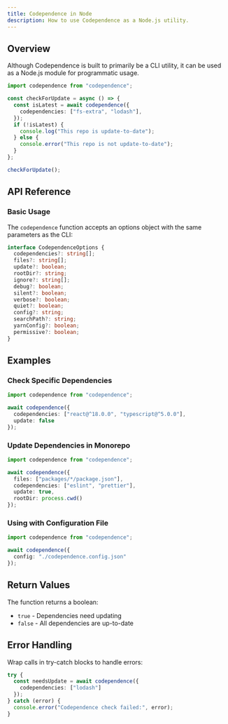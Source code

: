 ```yaml
---
title: Codependence in Node
description: How to use Codependence as a Node.js utility.
---
```


<section>

## Overview

Although Codependence is built to primarily be a CLI utility, it can be used as a Node.js module for programmatic usage.

```ts
import codependence from "codependence";

const checkForUpdate = async () => {
  const isLatest = await codependence({
    codependencies: ["fs-extra", "lodash"],
  });
  if (!isLatest) {
    console.log("This repo is update-to-date");
  } else {
    console.error("This repo is not update-to-date");
  }
};

checkForUpdate();
```

## API Reference

### Basic Usage

The `codependence` function accepts an options object with the same parameters as the CLI:

```ts
interface CodependenceOptions {
  codependencies?: string[];
  files?: string[];
  update?: boolean;
  rootDir?: string;
  ignore?: string[];
  debug?: boolean;
  silent?: boolean;
  verbose?: boolean;
  quiet?: boolean;
  config?: string;
  searchPath?: string;
  yarnConfig?: boolean;
  permissive?: boolean;
}
```

## Examples

### Check Specific Dependencies

```ts
import codependence from "codependence";

await codependence({
  codependencies: ["react@^18.0.0", "typescript@^5.0.0"],
  update: false
});
```

### Update Dependencies in Monorepo

```ts
import codependence from "codependence";

await codependence({
  files: ["packages/*/package.json"],
  codependencies: ["eslint", "prettier"],
  update: true,
  rootDir: process.cwd()
});
```

### Using with Configuration File

```ts
import codependence from "codependence";

await codependence({
  config: "./codependence.config.json"
});
```

## Return Values

The function returns a boolean:
- `true` - Dependencies need updating
- `false` - All dependencies are up-to-date

## Error Handling

Wrap calls in try-catch blocks to handle errors:

```ts
try {
  const needsUpdate = await codependence({ 
    codependencies: ["lodash"] 
  });
} catch (error) {
  console.error("Codependence check failed:", error);
}
```

</section>
